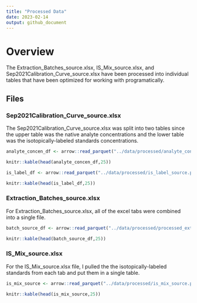 ```yaml
---
title: "Processed Data"
date: 2023-02-14
output: github_document
---
```


# Overview

The Extraction_Batches_source.xlsx, IS_Mix_source.xlsx, and Sep2021Calibration_Curve_source.xlsx have been processed into individual tables that have been optimized for working with programatically.

## Files

### Sep2021Calibration_Curve_source.xlsx

The Sep2021Calibration_Curve_source.xlsx was split into two tables since the upper table was the native analyte concentrations and the lower table was the isotopically-labeled standards concentrations.

```r
analyte_concen_df <- arrow::read_parquet("../data/processed/analyte_concentrations.parquet")

knitr::kable(head(analyte_concen_df,25))
```

```r
is_label_df <- arrow::read_parquet("../data/processed/is_label_source.parquet")

knitr::kable(head(is_label_df,25))
```

### Extraction_Batches_source.xlsx

For Extraction_Batches_source.xlsx, all of the excel tabs were combined into a single file.

```r
batch_source_df <- arrow::read_parquet("../data/processed/processed_extract_batch_source.parquet")

knitr::kable(head(batch_source_df,25))
```

### IS_Mix_source.xlsx

For the IS_Mix_source.xlsx file, I pulled the the isotopically-labeled standards from each tab and put them in a single table.

```r
is_mix_source <- arrow::read_parquet("../data/processed/is_mix_source.parquet")

knitr::kable(head(is_mix_source,25))
```

